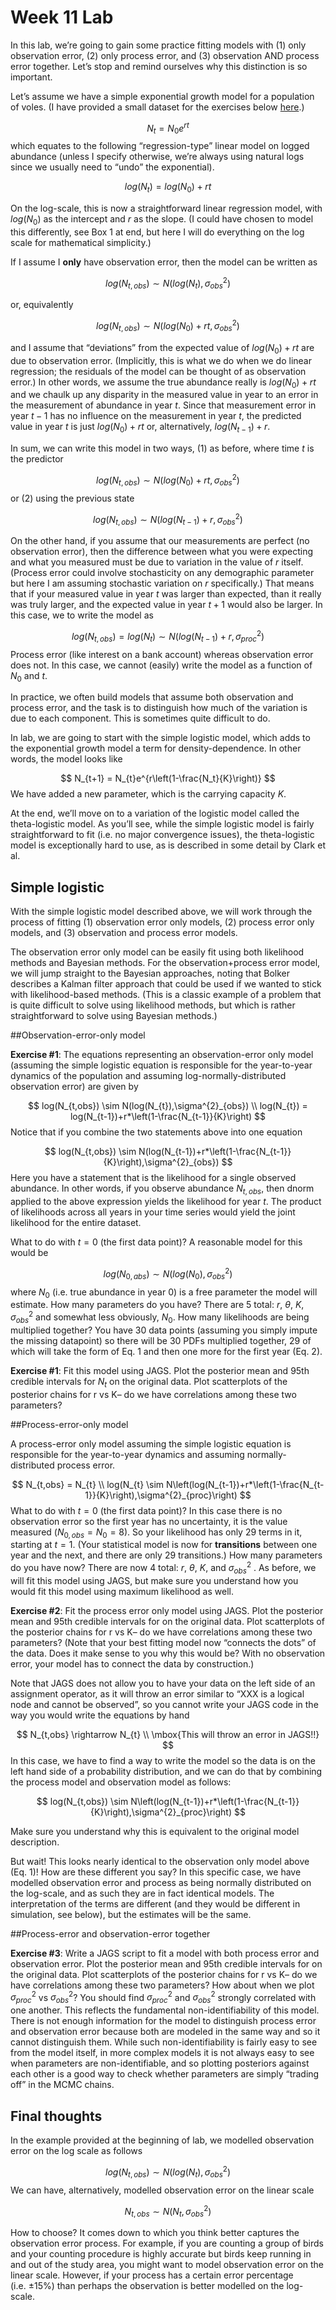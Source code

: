 Week 11 Lab
========================================================

In this lab, we're going to gain some practice fitting models with (1) only observation error, (2) only process error, and (3) observation AND process error together. Let's stop and remind ourselves why this distinction is so important. 

Let's assume we have a simple exponential growth model for a population of voles. (I have provided a small dataset for the exercises below [here](https://github.com/hlynch/Bayesian2020/tree/master/_data/vole_data.txt).)

$$
N_{t} = N_{0}e^{rt}
$$
which equates to the following "regression-type" linear model on logged abundance (unless I specify otherwise, we're always using natural logs since we usually need to "undo" the exponential).

$$
log(N_{t}) = log(N_{0})+rt
$$

On the log-scale, this is now a straightforward linear regression model, with $log(N_{0})$ as the intercept and $r$ as the slope. (I could have chosen to model this differently, see Box 1 at end, but here I will do everything on the log scale for mathematical simplicity.)

If I assume I **only** have observation error, then the model can be written as

$$
log(N_{t,obs}) \sim N(log(N_{t}),\sigma^{2}_{obs})
$$

or, equivalently

$$
log(N_{t,obs}) \sim N(log(N_{0})+rt,\sigma^{2}_{obs})
$$

and I assume that "deviations" from the expected value of $log(N_{0})+rt$ are due to observation error. (Implicitly, this is what we do when we do linear regression; the residuals of the model can be thought of as observation error.) In other words, we assume the true abundance really is $log(N_{0})+rt$ and we chaulk up any disparity in the measured value in year to an error in the measurement of abundance in year $t$. Since that measurement error in year $t-1$ has no influence on the measurement in year $t$, the predicted value in year $t$ is just $log(N_{0})+rt$ or, alternatively, $log(N_{t-1})+r$. 

In sum, we can write this model in two ways, (1) as before, where time $t$ is the predictor

$$
log(N_{t,obs}) \sim N(log(N_{0})+rt,\sigma^{2}_{obs})
$$
or (2) using the previous state

$$
log(N_{t,obs}) \sim N(log(N_{t-1})+r,\sigma^{2}_{obs})
$$

On the other hand, if you assume that our measurements are perfect (no observation error), then the difference between what you were expecting and what you measured must be due to variation in the value of $r$ itself. (Process error could involve stochasticity on any demographic parameter but here I am assuming stochastic variation on $r$ specifically.)  That means that if your measured value in year $t$ was larger than expected, than it really was truly larger, and the expected value in year $t+1$ would also be larger. In this case, we \emph{have} to write the model as

$$
log(N_{t,obs}) = log(N_{t}) \sim N(log(N_{t-1})+r,\sigma^{2}_{proc})
$$
Process error \emph{compounds} (like interest on a bank account) whereas observation error does not. In this case, we cannot (easily) write the model as a function of $N_{0}$ and $t$.

In practice, we often build models that assume both observation and process error, and the task is to distinguish how much of the variation is due to each component. This is sometimes quite difficult to do.

In lab, we are going to start with the simple logistic model, which adds to the exponential growth model a term for density-dependence. In other words, the model looks like

$$
N_{t+1} = N_{t}e^{r\left(1-\frac{N_t}{K}\right)}
$$
We have added a new parameter, which is the carrying capacity $K$.

At the end, we’ll move on to a variation of the logistic model called the theta-logistic model. As you’ll see, while the simple logistic model is fairly straightforward to fit (i.e. no major convergence issues), the theta-logistic model is exceptionally hard to use, as is described in some detail by Clark et al.

Simple logistic
----------------

With the simple logistic model described above, we will work through the process of fitting (1) observation error only models, (2) process error only models, and (3) observation and process error models. 

The observation error only model can be easily fit using both likelihood methods and Bayesian methods. For the observation+process error model, we will jump straight to the Bayesian approaches, noting that Bolker describes a Kalman filter approach that could be used if we wanted to stick with likelihood-based methods. (This is a classic example of a problem that is quite difficult to solve using likelihood methods, but which is rather straightforward to solve using Bayesian methods.)

##Observation-error-only model

**Exercise #1**: The equations representing an observation-error only model (assuming the simple logistic equation is responsible for the year-to-year dynamics of the population and assuming log-normally-distributed observation error) are given by

$$
log(N_{t,obs}) \sim N(log(N_{t}),\sigma^{2}_{obs}) \\
log(N_{t}) = log(N_{t-1})+r*\left(1-\frac{N_{t-1}}{K}\right)
$$
Notice that if you combine the two statements above into one equation

$$
log(N_{t,obs}) \sim N(log(N_{t-1})+r*\left(1-\frac{N_{t-1}}{K}\right),\sigma^{2}_{obs})
$$
Here you have a statement that is the likelihood for a single observed abundance. In other words, if you observe abundance $N_{t,obs}$, then dnorm applied to the above expression yields the likelihood for year $t$. The product of likelihoods across all years in your time series would yield the joint likelihood for the entire dataset.

What to do with $t=0$ (the first data point)? A reasonable model for this would be

$$
log(N_{0,abs}) \sim N(log(N_{0}),\sigma^{2}_{obs})
$$
where $N_{0}$ (i.e. true abundance in year 0) is a free parameter the model will estimate. How many parameters do you have?  There are 5 total: $r$, $\theta$, $K$, $\sigma^{2}_{obs}$ and somewhat less obviously, $N_{0}$. How many likelihoods are being multiplied together? You have 30 data points (assuming you simply impute the missing datapoint) so there will be 30 PDFs multiplied together, 29 of which will take the form of Eq. 1 and then one more for the first year (Eq. 2).

**Exercise #1**: Fit this model using JAGS. Plot the posterior mean and 95th credible intervals for $N_{t}$ on the original data. Plot scatterplots of the posterior chains for r vs K– do we have correlations among these two parameters?

##Process-error-only model

A process-error only model assuming the simple logistic equation is responsible for the year-to-year dynamics and assuming normally-distributed process error. 

$$
N_{t,obs} = N_{t} \\
log(N_{t} \sim N\left(log(N_{t-1})+r*\left(1-\frac{N_{t-1}}{K}\right),\sigma^{2}_{proc}\right)
$$
What to do with $t=0$ (the first data point)? In this case there is no observation error so the first year has no uncertainty, it is the value measured ($N_{0,obs} = N_{0} = 8$). So your likelihood has only 29 terms in it, starting at $t=1$. (Your statistical model is now for **transitions** between one year and the next, and there are only 29 transitions.) How many parameters do you have now?  There are now 4 total: $r$, $\theta$, $K$, and $\sigma^{2}_{obs}$ . As before, we will fit this model using JAGS, but make sure you understand how you would fit this model using maximum likelihood as well.

**Exercise #2**: Fit the process error only model using JAGS. Plot the posterior mean and 95th credible intervals for  on the original data. Plot scatterplots of the posterior chains for r vs K– do we have correlations among these two parameters? (Note that your best fitting model now "connects the dots" of the data. Does it make sense to you why this would be? With no observation error, your model has to connect the data by construction.)

Note that JAGS does not allow you to have your data on the left side of an assignment operator, as it will throw an error similar to “XXX is a logical node and cannot be observed”, so you cannot write your JAGS code in the way you would write the equations by hand

$$
N_{t,obs} \rightarrow N_{t} \\ 
\mbox{This will throw an error in JAGS!!}
$$
In this case, we have to find a way to write the model so the data is on the left hand side of a probability distribution, and we can do that by combining the process model and observation model as follows:

$$
log(N_{t,obs}) \sim N\left(log(N_{t-1})+r*\left(1-\frac{N_{t-1}}{K}\right),\sigma^{2}_{proc}\right)
$$

Make sure you understand why this is equivalent to the original model description.

But wait! This looks nearly identical to the observation only model above (Eq. 1)! How are these different you say? In this specific case, we have modelled observation error and process as being normally distributed on the log-scale, and as such they are in fact identical models. The interpretation of the  terms are different (and they would be different in simulation, see below), but the estimates will be the same. 

##Process-error and observation-error together

**Exercise #3**: Write a JAGS script to fit a model with both process error and observation error. Plot the posterior mean and 95th credible intervals for  on the original data. Plot scatterplots of the posterior chains for r vs K– do we have correlations among these two parameters? How about when we plot $\sigma^{2}_{proc}$ vs $\sigma^{2}_{obs}$? You should find $\sigma^{2}_{proc}$ and $\sigma^{2}_{obs}$ strongly correlated with one another. This reflects the fundamental non-identifiability of this model. There is not enough information for the model to distinguish process error and observation error because both are modeled in the same way and so it cannot distinguish them. While such non-identifiability is fairly easy to see from the model itself, in more complex models it is not always easy to see when parameters are non-identifiable, and so plotting posteriors against each other is a good way to check whether parameters are simply “trading off” in the MCMC chains.

Final thoughts
----------------

In the example provided at the beginning of lab, we modelled observation error on the log scale as follows

$$
log(N_{t,obs}) \sim N(log(N_{t}),\sigma^{2}_{obs})
$$
We can have, alternatively, modelled observation error on the linear scale

$$
N_{t,obs} \sim N(N_{t},\sigma^{2}_{obs})
$$

How to choose? It comes down to which you think better captures the observation error process. For example, if you are counting a group of birds and your counting procedure is highly accurate but birds keep running in and out of the study area, you might want to model observation error on the linear scale. However, if your process has a certain error percentage (i.e. $\pm15\%$) than perhaps the observation is better modelled on the log-scale.
